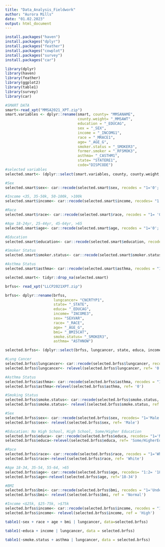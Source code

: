 ```yaml
---
title: "Data_Analysis_Fieldwork"
author: "Aurora Mills"
date: "01.02.2023"
output: html_document
---
```


```r
install.packages("haven")
install.packages("dplyr")
install.packages("feather")
install.packages("cowplot")
install.packages("survey")
install.packages("car")
```

```r
library(dplyr)
library(haven)
library(feather)
library(ggplot2)
library(table1) 
library(survey)
library(car)
```


```r
#SMART DATA 
smart<-read_xpt("MMSA2021_XPT.zip")
smart.variables <- dplyr::rename(smart, county= "MMSANAME", 
                                 county.weight= "_MMSAWT", 
                                 education = "_EDUCAG", 
                                 sex = "_SEX", 
                                 income = "_INCOMG1", 
                                 race = "_MRACE1",
                                 age= "_AGE_G", 
                                 smoker.status = "_SMOKER3", 
                                 former.smoker = "_RFSMOK3", 
                                 asthma= "_CASTHM1", 
                                 state= "STATERE1", 
                                 code="DISPCODE") 
#selected variables 
selected.smart<- (dplyr::select(smart.variables, county, county.weight, education, sex, income, race, age, smoker.status, former.smoker, asthma, state, code)) 

#Sex
selected.smart$sex<- car::recode(selected.smart$sex, recodes = "1='0'; 2='1'")

#Income <35, 35-50k, 50-100k, >100k
selected.smart$income<- car::recode(selected.smart$income, recodes= "1:3= '0'; 4= '1'; 5= '2'; 6:7= '3'; 9= '99'")

#Race
selected.smart$race<- car::recode(selected.smart$race, recodes = "1= '0'; 2= '1'; 3= '2'; 4= '3'; 5= '4'; 6= '5'; 7= '6'; 7:9= '99'")

#Age 18-24yr, 25-44yr, 45-64yr, >65
selected.smart$age<- car::recode(selected.smart$age, recodes = "1='0'; 2:3= '1'; 4:5= '2'; 6= '3'")

#Education 
selected.smart$education<- car::recode(selected.smart$education, recodes = "1= '0'; 2= '1'; 3:4= '2'; 9= '99'")

#Smoker Status
selected.smart$smoker.status<- car::recode(selected.smart$smoker.status, recodes= "1:2='2'; 3= '1'; 4= '0'; 9= '99'")

#Asthma Status 
selected.smart$asthma<- car::recode(selected.smart$asthma, recodes = "1= '0'; 2='1'; 9='99'")

selected.smart<- tidyr::drop_na(selected.smart)

```

```r
brfss<- read_xpt("LLCP2021XPT.zip")

brfss<- dplyr::rename(brfss, 
                      lungcancer= "CNCRTYP1", 
                      state= "_STATE", 
                      educa= "_EDUCAG", 
                      income= "INCOME3",
                      sex= "SEXVAR", 
                      race= "_RACE",
                      age= "_AGE_G",
                      bmi= "_BMI5CAT", 
                      smoke.status= "_SMOKER3",
                      asthma= "ASTHNOW") 

selected.brfss<- (dplyr::select(brfss, lungcancer, state, educa, income, sex, race, age, bmi, smoke.status, asthma)) 

#Lung Cancer
selected.brfss$lungcancer<- car::recode(selected.brfss$lungcancer, recodes = "1='0'; 2='0'; 3='0'; 4='0'; 5='0'; 5='0'; 6='0'; 7='0'; 8='0'; 9='0'; 10='0'; 11='0'; 12='0'; 13='0'; 14='0'; 15='0'; 16='0'; 17='0'; 18='0'; 19='0'; 20='0'; 21='0'; 22='0'; 23='0'; 24='1'; 25='0'; 26='0'; 27='0'; 28='0'; 29='0'; 30='0'; 77:99='NA'", as.factor = T)
selected.brfss$lungcancer<- relevel(selected.brfss$lungcancer, ref= '0')

#Asthma Status
selected.brfss$asthma<- car::recode(selected.brfss$asthma, recodes = "1='1'; 2='0'; else=NA", as.factor = T)
selected.brfss$asthma<-relevel(selected.brfss$asthma, ref= '0')

#Smoking Status 
selected.brfss$smoke.status<- car::recode(selected.brfss$smoke.status, recodes = "1:2='current smoker'; 3='former smoker'; 4='never smoker'; 9='NA'", as.factor = T)
selected.brfss$smoke.status<- relevel(selected.brfss$smoke.status, ref = 'never smoker')

#Sex
selected.brfss$sex<- car::recode(selected.brfss$sex, recodes= "1='Male'; 2='Female'", as.factor =T)
selected.brfss$sex<- relevel(selected.brfss$sex, ref= 'Male')

#Education: No High School, High School, Some/Higher Education  
selected.brfss$educa<- car::recode(selected.brfss$educa, recodes= "1='NoHighSchool'; 2='HighSchool'; 3:4='Some/HigherEduca'; 9= 'NA'", as.factor=T)
selected.brfss$educa<-relevel(selected.brfss$educa, ref= 'Some/HigherEduca')

#Race
selected.brfss$race<- car::recode(selected.brfss$race, recodes = "1='White'; 2='Black'; 3= 'AmericanIndian/AlaskanNative'; 4='Asian'; 5='NativeHawaiian/PacificIslander'; 6='Other'; 7='Multiracial'; 8='Hispanic'; 9='NA'", as.factor = T)
selected.brfss$race<-relevel(selected.brfss$race, ref= 'White')

#Age 18-34, 35-54, 55-64, >65
selected.brfss$age<- car::recode(selected.brfss$age, recodes= "1:2= '18-34'; 3:4='35-54'; 5='55-64'; 6='>65'", as.factor=T)
selected.brfss$age<-relevel(selected.brfss$age, ref='18-34')

#BMI
selected.brfss$bmi<- car::recode(selected.brfss$bmi, recodes = "1='Underweight'; 2='Normal'; 3='Overweight'; 4='Obese'; else='NA'", as.factor = T)
selected.brfss$bmi<- relevel(selected.brfss$bmi, ref = 'Normal')

#Income <$25k, $25-75k, >$75k
selected.brfss$income<- car::recode(selected.brfss$income, recodes = "1:4='Low'; 5:7='Middle'; 8:11='High'; else='NA'", as.factor = T)
selected.brfss$income<- relevel(selected.brfss$income, ref = 'High')


```


```r
table1(~sex + race + age + bmi | lungcancer, data=selected.brfss)

table1(~educa + income | lungcancer, data = selected.brfss)

table1(~smoke.status + asthma | lungcancer, data = selected.brfss)

```

```r


```

